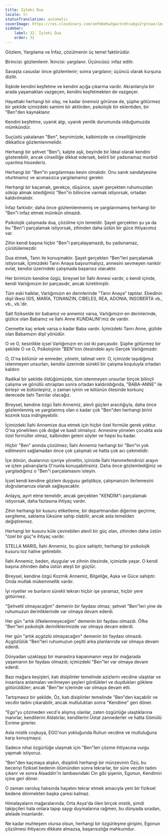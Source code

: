 ```yaml
---
title: İşteki Dua
locale: tr
statusTranslation: automatic
coverImage: https://res.cloudinary.com/xmfm6mhw3gwctndtcubgx2rptnae/image/upload/v1740468922/small_cover_tratado_de_psicologia_revolucionaria_a4c0dca4e0.webp
sidebar:
    label: 32. İşteki Dua
    order: 32
---
```

Gözlem, Yargılama ve İnfaz, çözülmenin üç temel faktörüdür.

Birincisi: gözlemlenir. İkincisi: yargılanır. Üçüncüsü: infaz edilir.

Savaşta casuslar önce gözlemlenir; sonra yargılanır; üçüncü olarak kurşuna dizilir.

İlişkide kendini keşfetme ve kendini açığa çıkarma vardır. Akranlarıyla bir arada yaşamaktan vazgeçen, kendini keşfetmekten de vazgeçer.

Hayattaki herhangi bir olay, ne kadar önemsiz görünse de, şüphe götürmez bir şekilde içimizdeki samimi bir aktörden, psikolojik bir eklentiden, bir "Ben"den kaynaklanır.

Kendini keşfetme, uyanık algı, uyanık yenilik durumunda olduğumuzda mümkündür.

Suçüstü yakalanan "Ben", beynimizde, kalbimizde ve cinselliğimizde dikkatlice gözlemlenmelidir.

Herhangi bir şehvet "Ben"i, kalpte aşk, beyinde bir İdeal olarak kendini gösterebilir, ancak cinselliğe dikkat edersek, belirli bir yadsınamaz morbid uyarılma hissederiz.

Herhangi bir "Ben"in yargılanması kesin olmalıdır. Onu sanık sandalyesine oturtmamız ve acımasızca yargılamamız gerekir.

Herhangi bir kaçamak, gerekçe, düşünce, şayet gerçekten ruhumuzdan söküp atmak istediğimiz "Ben"in bilincine varmak istiyorsak, ortadan kaldırılmalıdır.

İnfaz farklıdır; daha önce gözlemlenmemiş ve yargılanmamış herhangi bir "Ben"i infaz etmek mümkün olmazdı.

Psikolojik çalışmada dua, çözülme için temeldir. Şayet gerçekten şu ya da bu "Ben"i parçalamak istiyorsak, zihinden daha üstün bir güce ihtiyacımız var.

Zihin kendi başına hiçbir "Ben"i parçalayamazdı, bu yadsınamaz, çürütülemezdir.

Dua etmek, Tanrı ile konuşmaktır. Şayet gerçekten "Ben"leri parçalamak istiyorsak, İçimizdeki Tanrı Anaya başvurmalıyız, annesini sevmeyen nankör evlat, kendisi üzerindeki çalışmada başarısız olacaktır.

Her birimizin kendine özgü, bireysel bir İlahi Annesi vardır, o kendi içinde, kendi Varlığımızın bir parçasıdır, ancak türetilmiştir.

Tüm eski halklar, Varlığımızın en derinlerinde "Tanrı Anaya" taptılar. Ebedinin dişil ilkesi ISIS, MARİA, TONANZIN, CIBELES, REA, ADONIA, INSOBERTA vb., vb., vb.'dir.

Salt fizikselde bir babamız ve annemiz varsa, Varlığımızın en derinlerinde, gizlice olan Babamız ve İlahi Anne KUNDALINI'miz de vardır.

Cennette kaç erkek varsa o kadar Baba vardır. İçimizdeki Tanrı Anne, gizlide olan Babamızın dişil yönüdür.

O ve O, kesinlikle içsel Varlığımızın en üst iki parçasıdır. Şüphe götürmez bir şekilde O ve O, Psikolojinin "BEN"inin ötesindeki aynı Gerçek Varlığımızdır.

O, O'na bölünür ve emreder, yönetir, talimat verir. O, içimizde taşıdığımız istenmeyen unsurları, kendisi üzerinde sürekli bir çalışma koşuluyla ortadan kaldırır.

Radikal bir şekilde öldüğümüzde, tüm istenmeyen unsurlar birçok bilinçli çalışma ve gönüllü ıstıraptan sonra ortadan kaldırıldığında, "BABA-ANNE" ile birleşir ve bütünleşiriz, o zaman iyinin ve kötünün ötesinde korkunç derecede ilahi Tanrılar olacağız.

Bireysel, kendine özgü İlahi Annemiz, alevli güçleri aracılığıyla, daha önce gözlemlenmiş ve yargılanmış olan o kadar çok "Ben"den herhangi birini kozmik toza indirgeyebilir.

İçimizdeki İlahi Annemize dua etmek için hiçbir özel formüle gerek yoktur. O'na yönelirken çok doğal ve basit olmalıyız. Annesine yönelen çocukta asla özel formüller olmaz, kalbinden geleni söyler ve hepsi bu kadar.

Hiçbir "Ben" anında çözülmez; İlahi Annemiz herhangi bir "Ben"in yok edilmesini sağlamadan önce çok çalışmalı ve hatta çok acı çekmelidir.

İçe dönün, dualarınızı içeriye yöneltin, içinizde İlahi Hanımefendinizi arayın ve içten yalvarışlarla O'nunla konuşabilirsiniz. Daha önce gözlemlediğiniz ve yargıladığınız o "Ben"i parçalamasını isteyin.

İçsel kendi kendine gözlem duygusu geliştikçe, çalışmanızın ilerlemesini doğrulamanıza olanak sağlayacaktır.

Anlayış, ayırt etme temeldir, ancak gerçekten "KENDİM"i parçalamak istiyorsak, daha fazlasına ihtiyaç vardır.

Zihin herhangi bir kusuru etiketleme, bir departmandan diğerine geçirme, sergileme, saklama lüksüne sahip olabilir, ancak asla temelden değiştiremez.

Herhangi bir kusuru küle çevirebilen alevli bir güç olan, zihinden daha üstün "özel bir güç"e ihtiyaç vardır.

STELLA MARIS, İlahi Annemiz, bu güce sahiptir, herhangi bir psikolojik kusuru toz haline getirebilir.

İlahi Annemiz, beden, duygular ve zihnin ötesinde, içimizde yaşar. O kendi başına zihinden daha üstün ateşli bir güçtür.

Bireysel, kendine özgü Kozmik Annemiz, Bilgeliğe, Aşka ve Güce sahiptir. Onda mutlak mükemmellik vardır.

İyi niyetler ve bunların sürekli tekrarı hiçbir işe yaramaz, hiçbir yere götürmez.

"Şehvetli olmayacağım" demenin bir faydası olmaz; şehvet "Ben"leri yine de ruhumuzun derinliklerinde var olmaya devam ederdi.

Her gün "artık öfkelenmeyeceğim" demenin bir faydası olmazdı. Öfke "Ben"leri psikolojik derinliklerimizde var olmaya devam ederdi.

Her gün "artık açgözlü olmayacağım" demenin bir faydası olmazdı. Açgözlülük "Ben"leri ruhumuzun çeşitli arka planlarında var olmaya devam ederdi.

Dünyadan uzaklaşıp bir manastıra kapanmanın veya bir mağarada yaşamanın bir faydası olmazdı; içimizdeki "Ben"ler var olmaya devam ederdi.

Bazı mağara keşişleri, katı disiplinler temelinde azizlerin vecdine ulaştılar ve insanlara anlamaları verilmeyen şeyleri gördükleri ve duydukları göklere götürüldüler; ancak "Ben"ler içlerinde var olmaya devam etti.

Tartışmasız bir şekilde, Öz, katı disiplinler temelinde "Ben"den kaçabilir ve vecdin tadını çıkarabilir, ancak mutluluktan sonra "Kendime" geri döner.

"Ego"yu çözmeden vecd'e alışmış olanlar, zaten özgürlüğe ulaştıklarına inanırlar, kendilerini Aldatırlar, kendilerini Üstat zannederler ve hatta Gömülü Evrime girerler.

Asla mistik coşkuya, EGO'nun yokluğunda Ruhun vecdine ve mutluluğuna karşı konuşmayız.

Sadece nihai özgürlüğe ulaşmak için "Ben"leri çözme ihtiyacına vurgu yapmak istiyoruz.

"Ben"den kaçmaya alışkın, disiplinli herhangi bir münzevinin Özü, bu beceriyi fiziksel bedenin ölümünden sonra tekrarlar, bir süre vecdin tadını çıkarır ve sonra Alaaddin'in lambasındaki Cin gibi şişenin, Egonun, Kendimin içine geri döner.

O zaman varoluş halısında hayatını tekrar etmek amacıyla yeni bir fiziksel bedene dönmekten başka çaresi kalmaz.

Himalayaların mağaralarında, Orta Asya'da ölen birçok mistik, şimdi takipçileri hala onlara tapıp saygı duymalarına rağmen, bu dünyada sıradan, alelade insanlardır.

Ne kadar muhteşem olursa olsun, herhangi bir özgürleşme girişimi, Egonun çözülmesi ihtiyacını dikkate almazsa, başarısızlığa mahkumdur.
